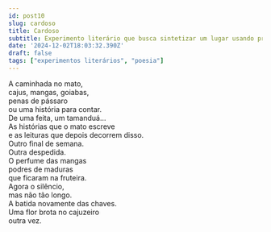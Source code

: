 ```yaml
---
id: post10
slug: cardoso
title: Cardoso
subtitle: Experimento literário que busca sintetizar um lugar usando predominantemente sintagmas nominais.
date: '2024-12-02T18:03:32.390Z'
draft: false
tags: ["experimentos literários", "poesia"]
---
```


A caminhada no mato,  
cajus, mangas, goiabas,  
penas de pássaro  
ou uma história para contar.  
De uma feita, um tamanduá...  
As histórias que o mato escreve  
e as leituras que depois decorrem disso.  
Outro final de semana.  
Outra despedida.  
O perfume das mangas  
podres de maduras  
que ficaram na fruteira.  
Agora o silêncio,  
mas não tão longo.  
A batida novamente das chaves.  
Uma flor brota no cajuzeiro  
outra vez.  
